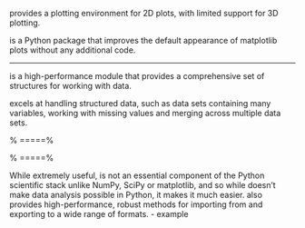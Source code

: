 
 
\frametitle{matplotlib and seaborn}
 
 \vspace{-0.4cm}
\textbf{Graphics Packages}
 
\item \textbf{matplotlib} provides a plotting environment for 2D plots, with limited support for 3D plotting. 
\item \textbf{seaborn} is
a Python package that improves the default appearance of matplotlib plots without any additional code.
 
-------------------------------------
 
\frametitle{pandas}
 
 
\item  \textit{pandas} is a high-performance module that provides a comprehensive set of structures for working with
data. 
\item \textit{pandas} excels at handling structured data, such as data sets containing many variables, working with
missing values and merging across multiple data sets. 
 
 
%      =====%

%      =====%
 
  
 \frametitle{pandas} 
  
  
 
  While extremely useful, \textit{pandas} is not an essential component of the Python scientific stack unlike NumPy, SciPy or matplotlib, and so while \textit{pandas} doesn’t
 make data analysis possible in Python, it makes it much easier.  \textit{pandas} also provides high-performance,
 robust methods for importing from and exporting to a wide range of formats.
  - example \texttt{read.csv()}
  
 
 


 
